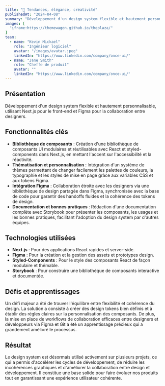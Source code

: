 ```yaml
---
title: "👠 Tendances, élégance, créativité"
publishedAt: "2024-04-08"
summary: "Développement d'un design system flexible et hautement personnalisable utilisant Next.js pour le front-end et Figma pour la collaboration design."
images: [
  "iframe:https://themewagon.github.io/theplaza/"
]
team:
  - name: "Kevin Mickael"
    role: "Ingénieur logiciel"
    avatar: "/images/avatar.jpeg"
    linkedIn: "https://www.linkedin.com/company/once-ui/"
  - name: "Jane Smith"
    role: "Cheffe de produit"
    avatar: ""
    linkedIn: "https://www.linkedin.com/company/once-ui/"
---
```


## Présentation

Développement d'un design system flexible et hautement personnalisable, utilisant Next.js pour le front-end et Figma pour la collaboration entre designers.

## Fonctionnalités clés

- **Bibliothèque de composants** : Création d'une bibliothèque de composants UI modulaires et réutilisables avec React et styled-components dans Next.js, en mettant l'accent sur l'accessibilité et la réactivité.
- **Thématisation et personnalisation** : Intégration d'un système de thèmes permettant de changer facilement les palettes de couleurs, la typographie et les styles de mise en page grâce aux variables CSS et aux tokens Figma.
- **Intégration Figma** : Collaboration étroite avec les designers via une bibliothèque de design partagée dans Figma, synchronisée avec la base de code pour garantir des handoffs fluides et la cohérence des tokens de design.
- **Documentation et bonnes pratiques** : Rédaction d'une documentation complète avec Storybook pour présenter les composants, les usages et les bonnes pratiques, facilitant l'adoption du design system par d'autres équipes.

## Technologies utilisées

- **Next.js** : Pour des applications React rapides et server-side.
- **Figma** : Pour la création et la gestion des assets et prototypes design.
- **Styled-Components** : Pour le style des composants React de façon modulaire et thémable.
- **Storybook** : Pour construire une bibliothèque de composants interactive et documentée.

## Défis et apprentissages

Un défi majeur a été de trouver l'équilibre entre flexibilité et cohérence du design. La solution a consisté à créer des design tokens bien définis et à établir des règles claires sur la personnalisation des composants. De plus, la mise en place de workflows de collaboration efficaces entre designers et développeurs via Figma et Git a été un apprentissage précieux qui a grandement amélioré le processus.

## Résultat

Le design system est désormais utilisé activement sur plusieurs projets, ce qui a permis d'accélérer les cycles de développement, de réduire les incohérences graphiques et d'améliorer la collaboration entre design et développement. Il constitue une base solide pour faire évoluer nos produits tout en garantissant une expérience utilisateur cohérente.